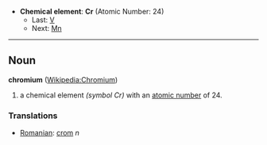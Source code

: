 *'''Chemical element''': '''Cr''' (Atomic Number: 24)
**Last: [[Vanadium|V]]
**Next: [[Manganese|Mn]]
----
== Noun ==
'''chromium''' ([[en:Chromium|Wikipedia:Chromium]])

# a chemical element ''(symbol Cr)'' with an [[atomic number]] of 24.

===Translations===
*[[Romanian]]: [[crom]] ''n''